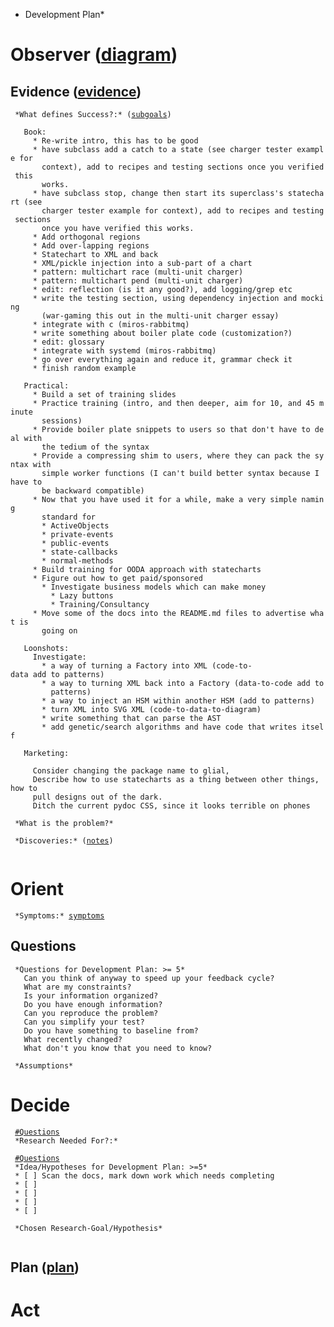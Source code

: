 *Development Plan*
= Observer ([[local:C:/Vim8.1/.vim/ooda.pdf|diagram]]) = 
== Evidence ([[evidence.development|evidence]]) ==

  *What defines Success?:* ([[subgoals.development|subgoals]])
  
    Book:
      * Re-write intro, this has to be good
      * have subclass add a catch to a state (see charger tester example for
        context), add to recipes and testing sections once you verified this
        works.
      * have subclass stop, change then start its superclass's statechart (see
        charger tester example for context), add to recipes and testing sections
        once you have verified this works.
      * Add orthogonal regions
      * Add over-lapping regions
      * Statechart to XML and back
      * XML/pickle injection into a sub-part of a chart
      * pattern: multichart race (multi-unit charger)
      * pattern: multichart pend (multi-unit charger)
      * edit: reflection (is it any good?), add logging/grep etc
      * write the testing section, using dependency injection and mocking
        (war-gaming this out in the multi-unit charger essay)
      * integrate with c (miros-rabbitmq)
      * write something about boiler plate code (customization?)
      * edit: glossary
      * integrate with systemd (miros-rabbitmq)
      * go over everything again and reduce it, grammar check it
      * finish random example
    
    Practical:
      * Build a set of training slides
      * Practice training (intro, and then deeper, aim for 10, and 45 minute
        sessions)
      * Provide boiler plate snippets to users so that don't have to deal with
        the tedium of the syntax
      * Provide a compressing shim to users, where they can pack the syntax with
        simple worker functions (I can't build better syntax because I have to
        be backward compatible)
      * Now that you have used it for a while, make a very simple naming
        standard for 
        * ActiveObjects
        * private-events
        * public-events
        * state-callbacks
        * normal-methods
      * Build training for OODA approach with statecharts
      * Figure out how to get paid/sponsored
        * Investigate business models which can make money
          * Lazy buttons
          * Training/Consultancy
      * Move some of the docs into the README.md files to advertise what is
        going on 
    
    Loonshots:
      Investigate:
        * a way of turning a Factory into XML (code-to-data add to patterns)
        * a way to turning XML back into a Factory (data-to-code add to
          patterns)
        * a way to inject an HSM within another HSM (add to patterns)
        * turn XML into SVG XML (code-to-data-to-diagram)
        * write something that can parse the AST
        * add genetic/search algorithms and have code that writes itself

    Marketing:
    
      Consider changing the package name to glial, 
      Describe how to use statecharts as a thing between other things, how to
      pull designs out of the dark.
      Ditch the current pydoc CSS, since it looks terrible on phones

  *What is the problem?*
    
  *Discoveries:* ([[notes.development|notes]])
  
= Orient =
  *Symptoms:* [[symptoms.development|symptoms]]

== Questions ==
  *Questions for Development Plan: >= 5*
    Can you think of anyway to speed up your feedback cycle?
    What are my constraints?
    Is your information organized?
    Do you have enough information?
    Can you reproduce the problem?
    Can you simplify your test?
    Do you have something to baseline from?
    What recently changed?
    What don't you know that you need to know?
  
  *Assumptions*

= Decide =
  [[#Questions]]
  *Research Needed For?:*

  [[#Questions]]
  *Idea/Hypotheses for Development Plan: >=5*
  * [ ] Scan the docs, mark down work which needs completing
  * [ ] 
  * [ ] 
  * [ ] 
  * [ ] 

  *Chosen Research-Goal/Hypothesis*
    

== Plan ([[plan.development|plan]]) ==

= Act =
  

